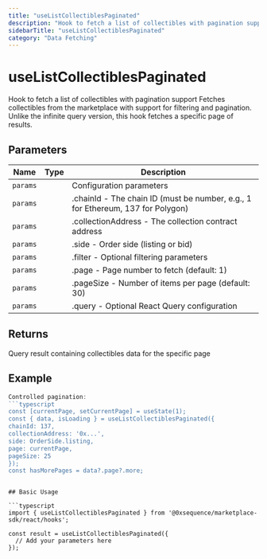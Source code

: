 ```yaml
---
title: "useListCollectiblesPaginated"
description: "Hook to fetch a list of collectibles with pagination support Fetches collectibles from the marketplace with support for filtering and pagination. Unlike the infinite query version, this hook fetches a specific page of results."
sidebarTitle: "useListCollectiblesPaginated"
category: "Data Fetching"
---
```


# useListCollectiblesPaginated

Hook to fetch a list of collectibles with pagination support Fetches collectibles from the marketplace with support for filtering and pagination. Unlike the infinite query version, this hook fetches a specific page of results.

## Parameters

| Name | Type | Description |
|------|------|-------------|
| `params` |  | Configuration parameters |
| `params` |  | .chainId - The chain ID (must be number, e.g., 1 for Ethereum, 137 for Polygon) |
| `params` |  | .collectionAddress - The collection contract address |
| `params` |  | .side - Order side (listing or bid) |
| `params` |  | .filter - Optional filtering parameters |
| `params` |  | .page - Page number to fetch (default: 1) |
| `params` |  | .pageSize - Number of items per page (default: 30) |
| `params` |  | .query - Optional React Query configuration |

## Returns

Query result containing collectibles data for the specific page

## Example

```typescript
Controlled pagination:
```typescript
const [currentPage, setCurrentPage] = useState(1);
const { data, isLoading } = useListCollectiblesPaginated({
chainId: 137,
collectionAddress: '0x...',
side: OrderSide.listing,
page: currentPage,
pageSize: 25
});
const hasMorePages = data?.page?.more;
```
```

## Basic Usage

```typescript
import { useListCollectiblesPaginated } from '@0xsequence/marketplace-sdk/react/hooks';

const result = useListCollectiblesPaginated({
  // Add your parameters here
});
```

